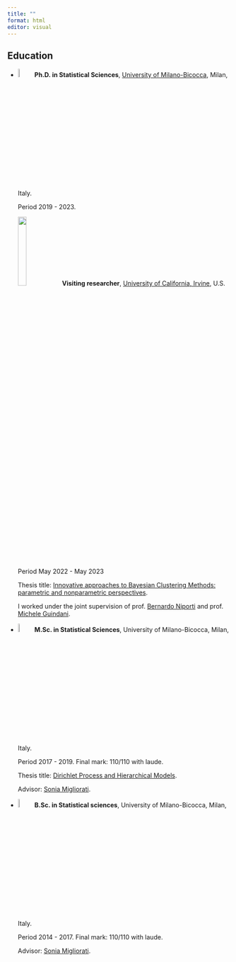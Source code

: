 ```yaml
---
title: ""
format: html
editor: visual
---
```


## Education 

- ![](img/logoB.png){width=7%} **Ph.D. in Statistical Sciences**, [University of Milano-Bicocca](https://en.unimib.it), Milan, Italy. 

    Period 2019 - 2023. 
    
    ![](img/UCI_Stats_logo.png){width=20%} **Visiting researcher**, [University of California, Irvine](https://uci.edu/), U.S. 
    
    Period May 2022 - May 2023

    Thesis title: [Innovative approaches to Bayesian Clustering Methods: parametric and nonparametric perspectives](files/PhD_thesis_Alice_Giampino.pdf).  

    I worked under the joint supervision of  prof. [Bernardo Niporti](https://www.bernardonipoti.com/) and prof. [Michele Guindani](https://www.micheleguindani.info/). 


- ![](img/logoB.png){width=7%} **M.Sc. in Statistical Sciences**, University of Milano-Bicocca, Milan, Italy.

    Period 2017 - 2019. Final mark: 110/110 with laude.

    Thesis title: [Dirichlet Process and Hierarchical Models](files/Giampino_Alice_Master_Thesis_Dirichlet_Process.pdf). 

    Advisor: [Sonia Migliorati](https://www.unimib.it/sonia-migliorati).

- ![](img/logoB.png){width=7%} **B.Sc. in Statistical sciences**, University of Milano-Bicocca, Milan, Italy.

    Period 2014 - 2017. Final mark: 110/110 with laude.

    Advisor: [Sonia Migliorati](https://www.unimib.it/sonia-migliorati).
